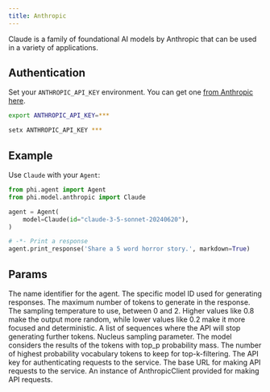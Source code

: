 ```yaml
---
title: Anthropic
---
```


Claude is a family of foundational AI models by Anthropic that can be used in a variety of applications.

## Authentication

Set your `ANTHROPIC_API_KEY` environment. You can get one [from Anthropic here](https://anthropic.com/).

<CodeGroup>

```bash Mac
export ANTHROPIC_API_KEY=***
```

```bash Windows
setx ANTHROPIC_API_KEY ***
```

</CodeGroup>

## Example

Use `Claude` with your `Agent`:

<CodeGroup>

```python agent.py
from phi.agent import Agent
from phi.model.anthropic import Claude

agent = Agent(
    model=Claude(id="claude-3-5-sonnet-20240620"),
)

# -*- Print a response
agent.print_response('Share a 5 word horror story.', markdown=True)
```

</CodeGroup>

## Params

<ResponseField name="name" type="str" default="Claude">
  The name identifier for the agent.
</ResponseField>
<ResponseField name="id" type="str" default="claude-3-5-sonnet-20240620">
  The specific model ID used for generating responses.
</ResponseField>
<ResponseField name="max_tokens" type="int" default="1024">
  The maximum number of tokens to generate in the response.
</ResponseField>
<ResponseField name="temperature" type="float">
  The sampling temperature to use, between 0 and 2. Higher values like 0.8 make
  the output more random, while lower values like 0.2 make it more focused and
  deterministic.
</ResponseField>
<ResponseField name="stop_sequence" type="List[str]">
  A list of sequences where the API will stop generating further tokens.
</ResponseField>
<ResponseField name="top_p" type="float">
  Nucleus sampling parameter. The model considers the results of the tokens with
  top_p probability mass.
</ResponseField>
<ResponseField name="top_k" type="int">
  The number of highest probability vocabulary tokens to keep for
  top-k-filtering.
</ResponseField>
<ResponseField name="api_key" type="str">
  The API key for authenticating requests to the service.
</ResponseField>
<ResponseField name="base_url" type="str">
  The base URL for making API requests to the service.
</ResponseField>
<ResponseField name="anthropic_client" type="AnthropicClient">
  An instance of AnthropicClient provided for making API requests.
</ResponseField>

